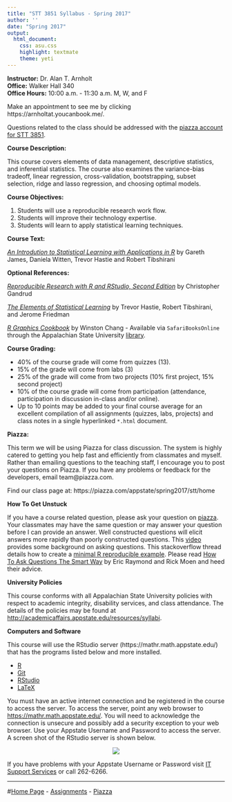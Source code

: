 ```yaml
---
title: "STT 3851 Syllabus - Spring 2017"
author: ''
date: "Spring 2017"
output:
  html_document:
    css: asu.css
    highlight: textmate
    theme: yeti
---
```


**Instructor:**  Dr. Alan T. Arnholt  
**Office:** Walker Hall 340      
**Office Hours:** 10:00 a.m. - 11:30 a.m. M, W, and F

Make an appointment to see me by clicking https://arnholtat.youcanbook.me/.

Questions related to the class should be addressed with the [piazza account for STT 3851](https://piazza.com/appstate/spring2017/stt/home).


**Course Description:**  

This course covers elements of data management, descriptive statistics,  and inferential statistics. The course also examines the variance-bias tradeoff, linear regression, cross-validation, bootstrapping, subset selection, ridge and lasso regression, and choosing optimal models. 

**Course Objectives:**

1.  Students will use a reproducible research work flow.
2.  Students will improve their technology expertise.
3.  Students will learn to apply statistical learning techniques.


**Course Text:**

[_An Introdution to Statistical Learning with Applications in R_](http://www-bcf.usc.edu/~gareth/ISL/) by Gareth James, Daniela Witten, Trevor Hastie and Robert Tibshirani

**Optional References:**

[_Reproducible Research with R and RStudio, Second Edition_](https://github.com/christophergandrud/Rep-Res-Book) by Christopher Gandrud

[_The Elements of Statistical Learning_](http://web.stanford.edu/~hastie/ElemStatLearn/) by Trevor Hastie, Robert Tibshirani, and Jerome Friedman

[_R Graphics Cookbook_](http://www.amazon.com/R-Graphics-Cookbook-Winston-Chang/dp/1449316956) by Winston Chang - Available via `SafariBooksOnline` through the Appalachian State University [library](http://library.appstate.edu/). 


**Course Grading:**


* 40% of the course grade will come from quizzes (13).
* 15% of the grade will come from labs (3)
* 25% of the grade will come from two projects (10% first project, 15% second project)
* 10% of the course grade will come from participation (attendance, participation in discussion in-class and/or online).
* Up to 10 points may be added to your final course average for an excellent compilation of all assignments (quizzes, labs, projects) and class notes in a single hyperlinked `*.html` document. 

**Piazza:**

This term we will be using Piazza for class discussion. The system is highly catered to getting you help fast and efficiently from classmates and myself. Rather than emailing questions to the teaching staff, I encourage you to post your questions on Piazza. If you have any problems or feedback for the developers, email team@piazza.com.

Find our class page at: https://piazza.com/appstate/spring2017/stt/home


**How To Get Unstuck**

If you have a course related question, please ask your question on [piazza](https://piazza.com/appstate/spring2017/stt/home).  Your classmates may have the same question or may answer your question before I can provide an answer.  Well constructed questions will elicit answers more rapidly than poorly constructed questions.  This [video](https://www.youtube.com/watch?v=ZFaWxxzouCY&list=PLjTlxb-wKvXNSDfcKPFH2gzHGyjpeCZmJ&index=3) provides some background on asking questions.  This stackoverflow thread details how to create a [minimal R reproducible example](http://stackoverflow.com/questions/5963269/how-to-make-a-great-r-reproducible-example/5963610#5963610). Please read [How To Ask Questions The Smart Way](http://www.catb.org/~esr/faqs/smart-questions.html) by Eric Raymond and Rick Moen and heed their advice.

**University Policies**

This course conforms with all Appalachian State University policies with respect to academic integrity, disability services, and class attendance.  The details of the policies may be found at <http://academicaffairs.appstate.edu/resources/syllabi>.


**Computers and Software**

This course will use the RStudio server  (https://mathr.math.appstate.edu/) that has the programs listed below and more installed.

* [R](http://cran.r-project.org) 
* [Git](http://git-scm.com/downloads) 
* [RStudio](http://www.rstudio.com/products/rstudio/download/)
* [LaTeX](http://www.ctan.org/starter)

You must have an active internet connection and be registered in the course to access the server. To access the server, point any web browser to <https://mathr.math.appstate.edu/>.  You will need to acknowledge the connection is unsecure and possibly add a security exception to your web browser. Use your Appstate Username and Password to access the server.  A screen shot of the RStudio server is shown below.

<center>
![](RStudioLogIn.png)
</center>

If you have problems with your Appstate Username or Password visit [IT Support Services](http://support.appstate.edu/) or call 262-6266.  

***

#[Home Page](http://stat-ata-asu.github.io/STT3851ClassRepo/) - [Assignments](http://stat-ata-asu.github.io/STT3851ClassRepo/Assignments/AssignmentsSTT3851Spring2017.html) - [Piazza](https://piazza.com/appstate/spring2017/stt/home)
